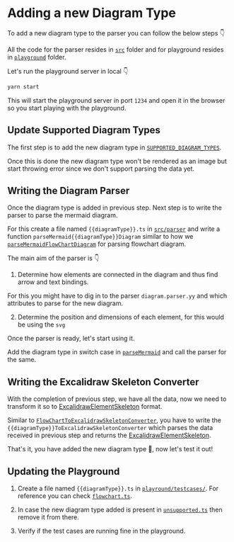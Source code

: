 # Adding a new Diagram Type

To add a new diagram type to the parser you can follow the below steps :point_down:

All the code for the parser resides in [`src`](https://github.com/excalidraw/mermaid-to-excalidraw/tree/master/src) folder and for playground resides in [`playground`](https://github.com/excalidraw/mermaid-to-excalidraw/tree/master/playground) folder.

Let's run the playground server in local :point_down:

```bash
yarn start
```

This will start the playground server in port `1234` and open it in the browser so  you start playing with the playground.

## Update Supported Diagram Types

The first step is to add the new diagram type in [`SUPPORTED_DIAGRAM_TYPES`](https://github.com/excalidraw/mermaid-to-excalidraw/blob/master/src/constants.ts#L2).

Once this is done the new diagram type won't be rendered as an image but start throwing error since we don't support parsing the data yet.

## Writing the Diagram Parser

Once the diagram type is added in previous step. Next step is to write the parser to parse the mermaid diagram.

For this create a file named `{{diagramType}}.ts` in [`src/parser`](https://github.com/excalidraw/mermaid-to-excalidraw/tree/master/src/parser) and write a function `parseMermaid{{diagramType}}Diagram` similar to how we [`parseMermaidFlowChartDiagram`](https://github.com/excalidraw/mermaid-to-excalidraw/blob/master/src/parser/flowchart.ts#L256) for parsing flowchart diagram.

The main aim of the parser is :point_down:

1. Determine how elements are connected in the diagram and thus find arrow and text bindings. 

For this you might have to dig in to the parser `diagram.parser.yy` and which attributes to parse for the new diagram.

2. Determine the position and dimensions of each element, for this would be using the `svg`

Once the parser is ready, let's start using it. 

Add the diagram type in switch case in [`parseMermaid`](https://github.com/excalidraw/mermaid-to-excalidraw/blob/master/src/parseMermaid.ts#L97) and call the parser for the same.

## Writing the Excalidraw Skeleton Converter

With the completion of previous step, we have all the data, now we need to transform it so to [ExcalidrawElementSkeleton](https://github.com/excalidraw/excalidraw/blob/master/packages/excalidraw/data/transform.ts#L133) format.

Similar to [`FlowChartToExcalidrawSkeletonConverter`](https://github.com/excalidraw/mermaid-to-excalidraw/blob/master/src/converter/types/flowchart.ts#L24), you have to write the `{{diagramType}}ToExcalidrawSkeletonConverter` which parses the data received in previous step and returns the [ExcalidrawElementSkeleton](https://github.com/excalidraw/excalidraw/blob/master/packages/excalidraw/data/transform.ts#L133).

That's it, you have added the new diagram type 🥳, now let's test it out!

## Updating the Playground

1. Create a file named `{{diagramType}}.ts` in [`playround/testcases/`](https://github.com/excalidraw/mermaid-to-excalidraw/tree/master/playground/testcases). For reference you can check [`flowchart.ts`](https://github.com/excalidraw/mermaid-to-excalidraw/blob/master/playground/testcases/flowchart.ts).

2. In case the new diagram type added is present in [`unsupported.ts`](https://github.com/excalidraw/mermaid-to-excalidraw/blob/master/playground/testcases/unsupported.ts) then remove it from there.

3. Verify if the test cases are running fine in the playground.

